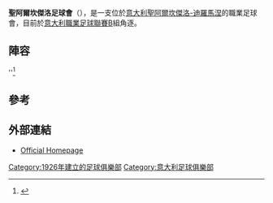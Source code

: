 {{noteTA
|G1=Football
|G2=UEFA
|G3=意甲
}}
{{Infobox football club
| clubname    = 聖阿爾坎傑洛<br>''Santarcangelo''
| current     =
| image       = <!-- 檔案不存在 [[File:Santarcangelo_Calcio.png|140px]] ，可從英文維基百科取得 -->
| fullname    = 圣阿尔坎杰洛足球俱乐部<br>''Santarcangelo Calcio''
| nickname    =
| founded     = {{start date and age|df=yes|1926}}
| ground      = {{ITA}}[[聖阿爾坎傑洛-迪羅馬涅|聖阿爾坎傑洛-迪羅馬涅]]<br>[[Stadio_Valentino_Mazzola|Stadio Valentino Mazzola]]
| capacity    = 3,000
| chairman    = Roberto Brolli
| ceo         = Maurizio Pazzini
| manager     = Fabio Fraschetti
| league      = [[意大利職業足球聯賽|意大利職業足球聯賽]]B組
| season      = 2014–15
| position    = [[意大利職業足球聯賽|意大利職業足球聯賽]]B組, 13
| pattern_b1  = |body1=FFF200|pattern_la1=|leftarm1=FFF200
| pattern_ra1 = |rightarm1=FFF200|shorts1=1F4169|socks1=1F4169
| pattern_b2  = _redwhitestriped_sides | pattern_so2 = _white_band_color
| leftarm2    = FFFFFF|body2 = FFFFFF | rightarm2= FFFFFF | shorts2=1F4169| socks2= FF0000
}}

'''聖阿爾坎傑洛足球會'''（{{lang-it|Santarcangelo Calcio}}），是一支位於[[意大利|意大利]][[聖阿爾坎傑洛-迪羅馬涅|聖阿爾坎傑洛-迪羅馬涅]]的職業足球會，目前於[[意大利職業足球聯賽|意大利職業足球聯賽]]B組角逐。

== 陣容 ==
''{{updated|2015年2月16日}}<ref>{{cite web|url=http://www.santarcangelocalcio.net/calcio/squadra/rosa-calciatori.html|title=Rosa Calciatori|date=ca. January 2014|accessdate=23 June 2014|publisher=Santarcangelo Calcio official site|language=it|deadurl=yes|archiveurl=https://web.archive.org/web/20131014195654/http://www.santarcangelocalcio.net/calcio/squadra/rosa-calciatori.html|archivedate=2013年10月14日}}</ref>
{{fs start}}
{{Fs player|nat=ITA|pos=GK|name=[[Filippo_Lombardi_(footballer)|Filippo Lombardi]]}}
{{Fs player|nat=ITA|pos=GK|name=Michele Nardi}}
{{Fs player|nat=ITA|pos=DF|name=[[Filippo_Capitanio|Filippo Capitanio]]}}
{{Fs player|nat=ITA|pos=DF|name=Claudio Cola}}
{{Fs player|nat=ITA|pos=DF|name=[[Samuele_Olivi|Samuele Olivi]]}}
{{Fs player|nat=ITA|pos=DF|name=[[Davide_Adorni|Davide Adorni]]}}
{{Fs player|nat=ITA|pos=DF|name=[[Marcello_Possenti|Marcello Possenti]]}}
{{Fs player|nat=ITA|pos=DF|name=Giovanni Rossi}}
{{Fs player|nat=GUI|pos=DF|name=[[Mohamed_Traoré_(footballer_born_1991)|Mohamed Traoré]]}}
{{Fs player|nat=ITA|pos=MF|name=[[Dimitri_Bisoli|Dimitri Bisoli]]}}
{{Fs player|nat=FRA|pos=MF|name=[[Anthony_Taugourdeau|Anthony Taugourdeau]]}}
{{fs mid}}
{{Fs player|nat=ITA|pos=MF|name=[[Riccardo_Berardino|Riccardo Berardino]]}}
{{Fs player|nat=ITA|pos=MF|name=Giacomo Ridolfi}}
{{Fs player|nat=ITA|pos=MF|name=[[Agatino_Garufi|Agatino Garufi]]}}
{{Fs player|nat=ITA|pos=MF|name=Vittorio Argeri}}
{{Fs player|nat=ROM|pos=FW|name=[[Sorin_Radoi|Sorin Radoi]]}}
{{Fs player|nat=ITA|pos=FW|name=[[Thomas_Pedrabissi|Thomas Pedrabissi]]}}
{{Fs player|nat=ITA|pos=FW|name=Alessandro De Respinis}}
{{Fs player|nat=ITA|pos=FW|name=Ivan Graziani}}
{{Fs player|nat=ITA|pos=FW|name=[[Marco_Guidone|Marco Guidone]]}}
{{Fs player|nat=ITA|pos=FW|name=[[Vito_Falconieri|Vito Falconieri]]}}
{{fs end}}

==參考==
{{Reflist}}

==外部連結==
*[http://www.santarcangelocalcio.it/ Official Homepage] {{Wayback|url=http://www.santarcangelocalcio.it/ |date=20150928111908 }}

[[Category:1926年建立的足球俱樂部|Category:1926年建立的足球俱樂部]]
[[Category:意大利足球俱樂部|Category:意大利足球俱樂部]]